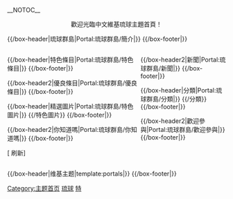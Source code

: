 <!-- 這個主題使用這個語法建立： subst:box portal skeleton| topic={{{topic}}}|  -->
__NOTOC__
<div style="text-align: center;"><p style="margin: 0 0 0 3%; font-size: 150%; line-height: 1.5;">歡迎光臨中文維基琉球主題首頁！</p></div>
<div style="text-align: center;">{{lang|ryu|唐ぬ口 ぬ ヰキポータル 琉球 んかい めんそーれー！}}</div>
<div align="center">
{{browsebar}}
</div>

{{/box-header|琉球群島|Portal:琉球群島/簡介|}}
{{Portal:琉球群島/簡介}}
{{/box-footer|}}

<div style="float:left; width:60%;"> <!-- This width add to the the margin below to equal 100%-->

{{/box-header|特色條目|Portal:琉球群島/特色條目|}}
{{Portal:琉球群島/特色条目}}
{{/box-footer|}}

{{/box-header2|優良條目|Portal:琉球群島/優良條目|}}
{{Portal:琉球群島/優良條目}}
{{/box-footer|}}

{{/box-header|精選圖片|Portal:琉球群島/特色圖片|}}
{{/特色圖片}}
{{/box-footer|}}

{{/box-header2|你知道嗎|Portal:琉球群島/你知道嗎|}}
{{Portal:琉球群島/你知道嗎}}
{{/box-footer|}}

[{{fullurl:Portal:琉球群島|action=purge}} 刷新]

</div>

<div style="float:right; width:39%"> <!-- This margin should be right of the above -->

{{/box-header2|新聞|Portal:琉球群島/新聞|}}
{{Portal:琉球群島/新聞}}
{{/box-footer|}}

{{/box-header|分類|Portal:琉球群島/分類|}}
{{/分類}}
{{/box-footer|}}

{{/box-header2|歡迎參與|Portal:琉球群島/歡迎參與|}}
{{Portal:琉球群島/歡迎參與}}
{{/box-footer|}}
</div>

<div style="float:right; width:100%">
{{/box-header|维基主题|template:portals|}}
{{portals}}
{{/box-footer|}}

[[Category:主题首页|Category:主题首页]]
[[Category:琉球|]]
[[Category:琉球專題條目|特]]